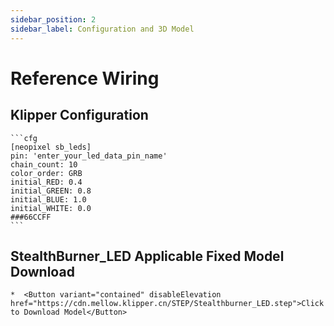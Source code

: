 ```yaml
---
sidebar_position: 2
sidebar_label: Configuration and 3D Model
---
```




# Reference Wiring

## Klipper Configuration

    ```cfg
    [neopixel sb_leds]
    pin: 'enter_your_led_data_pin_name'
    chain_count: 10
    color_order: GRB
    initial_RED: 0.4
    initial_GREEN: 0.8
    initial_BLUE: 1.0
    initial_WHITE: 0.0
    ###66CCFF
    ```

## StealthBurner_LED Applicable Fixed Model Download

    *  <Button variant="contained" disableElevation href="https://cdn.mellow.klipper.cn/STEP/Stealthburner_LED.step">Click to Download Model</Button>